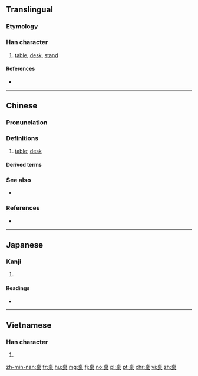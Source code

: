 {{also|棹}}

==Translingual==

===Etymology===
{{rfe|lang=mul}}

===Han character===
{{Han char|rn=75|rad=木|as=06|sn=10|four=21904|canj=YAD}}

# [[table]], [[desk]], [[stand]]

====References====
* {{Han ref|kx=0525.130|dkj=14766|dj=0914.080|hdz=21198.010|uh=684C|ud=26700|bh=AEE0|bd=44768}}

----

==Chinese==
{{zh-forms}}

===Pronunciation===
{{zh-pron
|m=zhuō
|c=zoek3,coek3
|h=pfs=chok
|md=
|mn=toh
|w=
|mc=y
|oc=y
|cat=n
}}

===Definitions===
{{zh-hanzi}}

# [[table]]; [[desk]]
#: {{zh-usex|杯子 在 '''桌''' 上。|The cup is on the '''table'''.}}

====Derived terms====
{{der3
| {{zh-l|八仙桌}}
| {{zh-l|供桌}}
| {{zh-l|課桌}}
| {{zh-l|抹桌子}}
| {{zh-l|拍桌子}}
| {{zh-l|書桌}}
| {{zh-l|圓桌}}
| {{zh-l|圓桌會議}}
| {{zh-l|桌布}}
| {{zh-l|桌燈}}
| {{zh-l|桌面}}
| {{zh-l|桌面系統}}
| {{zh-l|桌上型}}
| {{zh-l|桌上型電腦}}
| {{zh-l|桌子}}
}}

===See also===
* {{zh-l|桌別林}}

===References===
* {{cite web
| url = http://tatoeba.org/eng/sentences/search?query=桌&from=cmn&to=und
| title = Sentences with 桌
| work = Tatoeba
| accessdate = 2014-03-16}}

----

==Japanese==

===Kanji===
{{ja-kanji|grade=}}

# {{defn|lang=ja|sort=木06}}

====Readings====
* {{ja-readings|on=[[たく]] (taku)|kun=}}

----

==Vietnamese==

===Han character===
{{vi-readings|rs=木06| hanviet = [[trác]], [[trạo]]}}

# {{defn|lang=vi|sort=木06}}

[[zh-min-nan:桌]]
[[fr:桌]]
[[hu:桌]]
[[mg:桌]]
[[fj:桌]]
[[no:桌]]
[[pl:桌]]
[[pt:桌]]
[[chr:桌]]
[[vi:桌]]
[[zh:桌]]